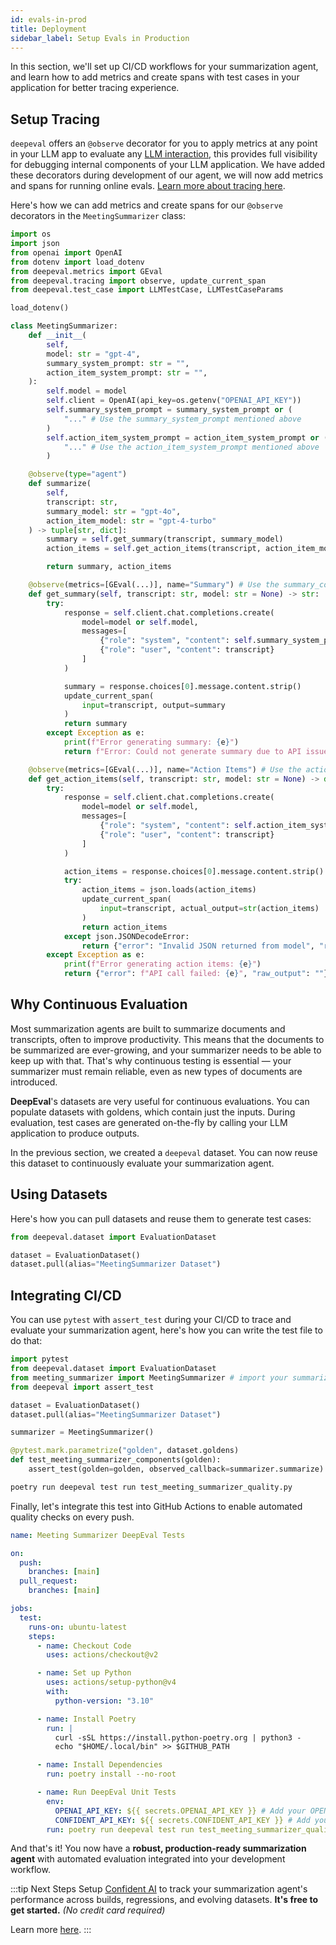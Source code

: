 ```yaml
---
id: evals-in-prod
title: Deployment
sidebar_label: Setup Evals in Production
---
```


In this section, we'll set up CI/CD workflows for your summarization agent, and learn how to add metrics and create spans with test cases in your application for better tracing experience.

## Setup Tracing

`deepeval` offers an `@observe` decorator for you to apply metrics at any point in your LLM app to evaluate any [LLM interaction](https://deepeval.com/docs/evaluation-test-cases#what-is-an-llm-interaction),
this provides full visibility for debugging internal components of your LLM application. We have added these decorators during development of our agent, we will now add metrics and spans for running online evals. [Learn more about tracing here](https://deepeval.com/docs/evaluation-llm-tracing).

Here's how we can add metrics and create spans for our `@observe` decorators in the `MeetingSummarizer` class:

```python {6,27,39,51-53,59,73-75}
import os
import json
from openai import OpenAI
from dotenv import load_dotenv
from deepeval.metrics import GEval
from deepeval.tracing import observe, update_current_span
from deepeval.test_case import LLMTestCase, LLMTestCaseParams

load_dotenv()

class MeetingSummarizer:
    def __init__(
        self,
        model: str = "gpt-4",
        summary_system_prompt: str = "",
        action_item_system_prompt: str = "",
    ):
        self.model = model
        self.client = OpenAI(api_key=os.getenv("OPENAI_API_KEY"))
        self.summary_system_prompt = summary_system_prompt or (
            "..." # Use the summary_system_prompt mentioned above
        )
        self.action_item_system_prompt = action_item_system_prompt or (
            "..." # Use the action_item_system_prompt mentioned above
        )

    @observe(type="agent")
    def summarize(
        self,
        transcript: str,
        summary_model: str = "gpt-4o",
        action_item_model: str = "gpt-4-turbo"
    ) -> tuple[str, dict]:
        summary = self.get_summary(transcript, summary_model)
        action_items = self.get_action_items(transcript, action_item_model)

        return summary, action_items

    @observe(metrics=[GEval(...)], name="Summary") # Use the summary_concision metric here
    def get_summary(self, transcript: str, model: str = None) -> str:
        try:
            response = self.client.chat.completions.create(
                model=model or self.model,
                messages=[
                    {"role": "system", "content": self.summary_system_prompt},
                    {"role": "user", "content": transcript}
                ]
            )

            summary = response.choices[0].message.content.strip()
            update_current_span(
                input=transcript, output=summary
            )
            return summary
        except Exception as e:
            print(f"Error generating summary: {e}")
            return f"Error: Could not generate summary due to API issue: {e}"

    @observe(metrics=[GEval(...)], name="Action Items") # Use the action_item_check metric here
    def get_action_items(self, transcript: str, model: str = None) -> dict:
        try:
            response = self.client.chat.completions.create(
                model=model or self.model,
                messages=[
                    {"role": "system", "content": self.action_item_system_prompt},
                    {"role": "user", "content": transcript}
                ]
            )

            action_items = response.choices[0].message.content.strip()
            try:
                action_items = json.loads(action_items)
                update_current_span(
                    input=transcript, actual_output=str(action_items)
                )
                return action_items
            except json.JSONDecodeError:
                return {"error": "Invalid JSON returned from model", "raw_output": action_items}
        except Exception as e:
            print(f"Error generating action items: {e}")
            return {"error": f"API call failed: {e}", "raw_output": ""}
```

## Why Continuous Evaluation

Most summarization agents are built to summarize documents and transcripts, often to improve productivity. This means that the documents to be summarized are ever-growing, and your summarizer needs to be able to keep up with that. That's why continuous testing is essential — your summarizer must remain reliable, even as new types of documents are introduced.

**DeepEval**'s datasets are very useful for continuous evaluations. You can populate datasets with goldens, which contain just the inputs. During evaluation, test cases are generated on-the-fly by calling your LLM application to produce outputs.

In the previous section, we created a `deepeval` dataset. You can now reuse this dataset to continuously evaluate your summarization agent.

## Using Datasets

Here's how you can pull datasets and reuse them to generate test cases:

```python
from deepeval.dataset import EvaluationDataset

dataset = EvaluationDataset()
dataset.pull(alias="MeetingSummarizer Dataset")
```

## Integrating CI/CD

You can use `pytest` with `assert_test` during your CI/CD to trace and evaluate your summarization agent, here's how you can write the test file to do that:

```python title="test_meeting_summarizer_quality.py" {13}
import pytest
from deepeval.dataset import EvaluationDataset
from meeting_summarizer import MeetingSummarizer # import your summarizer here
from deepeval import assert_test

dataset = EvaluationDataset()
dataset.pull(alias="MeetingSummarizer Dataset")

summarizer = MeetingSummarizer()

@pytest.mark.parametrize("golden", dataset.goldens)
def test_meeting_summarizer_components(golden):
    assert_test(golden=golden, observed_callback=summarizer.summarize)
```

```bash
poetry run deepeval test run test_meeting_summarizer_quality.py
```

Finally, let's integrate this test into GitHub Actions to enable automated quality checks on every push.

```yaml {32-33}
name: Meeting Summarizer DeepEval Tests

on:
  push:
    branches: [main]
  pull_request:
    branches: [main]

jobs:
  test:
    runs-on: ubuntu-latest
    steps:
      - name: Checkout Code
        uses: actions/checkout@v2

      - name: Set up Python
        uses: actions/setup-python@v4
        with:
          python-version: "3.10"

      - name: Install Poetry
        run: |
          curl -sSL https://install.python-poetry.org | python3 -
          echo "$HOME/.local/bin" >> $GITHUB_PATH

      - name: Install Dependencies
        run: poetry install --no-root

      - name: Run DeepEval Unit Tests
        env:
          OPENAI_API_KEY: ${{ secrets.OPENAI_API_KEY }} # Add your OPENAI_API_KEY
          CONFIDENT_API_KEY: ${{ secrets.CONFIDENT_API_KEY }} # Add your CONFIDENT_API_KEY
        run: poetry run deepeval test run test_meeting_summarizer_quality.py
```

And that's it! You now have a **robust, production-ready summarization agent** with automated evaluation integrated into your development workflow.

:::tip Next Steps
Setup [Confident AI](https://deepeval.com/tutorials/tutorial-setup) to track your summarization agent's performance across builds, regressions, and evolving datasets. **It's free to get started.** _(No credit card required)_

Learn more [here](https://www.confident-ai.com).
:::
